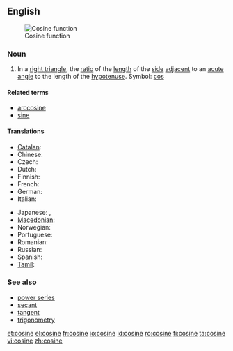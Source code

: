 ==English==
{{wikipedia}}
[[Image:Cosine.svg|thumb|Cosine function]]

===Noun===
{{en-noun}}

# {{trigonometry}} In a [[right triangle]], the [[ratio]] of the [[length]] of the [[side]] [[adjacent]] to an [[acute]] [[angle]] to the length of the [[hypotenuse]]. Symbol: [[cos]]
<!--These definitions are equivalent to the one above and so do not define different senses of the word.
# {{mathematics}} The ''x'' [[coordinate]] of the [[point]] on the [[unit]] [[circle]] at the given [[anticlockwise]] angle from the ''x'' [[axis]].
# {{mathematics}} The [[sum]] of the [[real]] or [[complex]] [[power series]]
:: <math>\sum_0^\infty{{(-1)^{n}}\over{(2n)!}}x^{2n}</math>
-->

====Related terms====
* [[arccosine]]
* [[sine]]

====Translations====
{{trans-top|trigonometric function}}
* [[Catalan]]: {{t-|ca|cosinus|m}}
* Chinese: {{zh-tsp|餘弦|余弦|yúxián}}
* Czech: {{t-|cs|kosinus|m}}
* Dutch: {{t+|fr|cosinus|m}}
* Finnish: {{t-|fi|kosini}}
* French: {{t+|fr|cosinus|m}}
* German: {{t-|de|Kosinus|m}}
* Italian: {{t+|it|coseno|m}}
{{trans-mid}}
* Japanese: {{t-|ja|コサイン|tr=kosain|sc=Jpan}}, {{t|ja|余弦|tr=yogen|sc=Jpan}}
* [[Macedonian]]: {{t|mk|косинус|m|tr=kósinus|sc=Cyrl|xs=Macedonian}}
* Norwegian: {{t-|no|cosinus|m}}
* Portuguese: {{t+|pt|co-seno|m}}
* Romanian: {{t|ro|cosinus|n}}
* Russian: {{t|ru|косинус|m|tr=kósinus|sc=Cyrl}}
* Spanish: {{t-|es|coseno|m}}
* [[Tamil]]: {{t|ta|துணைசெவ்வளை|tr=thuNaichchevvaLai|xs=Tamil}}
{{trans-bottom}}

===See also===
* [[power series]]
* [[secant]]
* [[tangent]]
* [[trigonometry]]

[[et:cosine]]
[[el:cosine]]
[[fr:cosine]]
[[io:cosine]]
[[id:cosine]]
[[ro:cosine]]
[[fi:cosine]]
[[ta:cosine]]
[[vi:cosine]]
[[zh:cosine]]